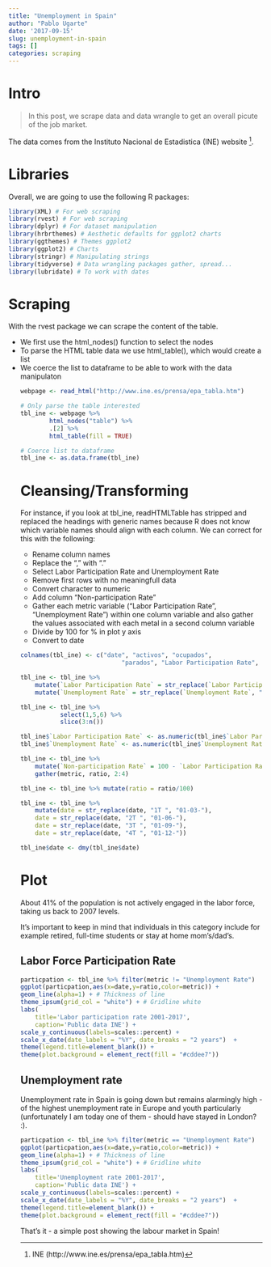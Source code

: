 ```yaml
---
title: "Unemployment in Spain"
author: "Pablo Ugarte"
date: '2017-09-15'
slug: unemployment-in-spain
tags: []
categories: scraping
---
```


# Intro

>In this post, we scrape data and data wrangle to get an overall picute of the job market.

The data comes from the Instituto Nacional de Estadistica (INE) website [^1].

# Libraries

Overall, we are going to use the following R packages:


```r
library(XML) # For web scraping
library(rvest) # For web scraping
library(dplyr) # For dataset manipulation
library(hrbrthemes) # Aesthetic defaults for ggplot2 charts
library(ggthemes) # Themes ggplot2
library(ggplot2) # Charts
library(stringr) # Manipulating strings
library(tidyverse) # Data wrangling packages gather, spread...
library(lubridate) # To work with dates
```


# Scraping

With the rvest package we can scrape the content of the table. 

* We first use the html_nodes() function to select the <table> nodes
* To parse the HTML table data we use html_table(), which would create a list
* We coerce the list to dataframe to be able to work with the data manipulaton


```r
webpage <- read_html("http://www.ine.es/prensa/epa_tabla.htm")

# Only parse the table interested
tbl_ine <- webpage %>%
        html_nodes("table") %>%
        .[2] %>%
        html_table(fill = TRUE)

# Coerce list to dataframe
tbl_ine <- as.data.frame(tbl_ine)
```


# Cleansing/Transforming

For instance, if you look at tbl_ine, readHTMLTable has stripped and replaced the headings with generic names because R does not know which variable names should align with each column. We can correct for this with the following:

* Rename column names
* Replace the "," with "."
* Select Labor Participation Rate and Unemployment Rate
* Remove first rows with no meaningfull data
* Convert character to numeric
* Add column "Non-participation Rate"
* Gather each metric variable ("Labor Participation Rate", "Unemployment Rate") within one column variable and also gather the values associated with each metal in a second column variable
* Divide by 100 for % in plot y axis
* Convert to date


```r
colnames(tbl_ine) <- c("date", "activos", "ocupados",
                            "parados", "Labor Participation Rate", "Unemployment Rate")

tbl_ine <- tbl_ine %>% 
    mutate(`Labor Participation Rate` = str_replace(`Labor Participation Rate`, ",", ".")) %>%
    mutate(`Unemployment Rate` = str_replace(`Unemployment Rate`, ",", "."))

tbl_ine <- tbl_ine %>% 
           select(1,5,6) %>% 
           slice(3:n())

tbl_ine$`Labor Participation Rate` <- as.numeric(tbl_ine$`Labor Participation Rate`) 
tbl_ine$`Unemployment Rate` <- as.numeric(tbl_ine$`Unemployment Rate`) 

tbl_ine <- tbl_ine %>% 
    mutate(`Non-participation Rate` = 100 - `Labor Participation Rate`) %>% 
    gather(metric, ratio, 2:4)

tbl_ine <- tbl_ine %>% mutate(ratio = ratio/100)

tbl_ine <- tbl_ine %>% 
    mutate(date = str_replace(date, "1T ", "01-03-"),
    date = str_replace(date, "2T ", "01-06-"),
    date = str_replace(date, "3T ", "01-09-"),
    date = str_replace(date, "4T ", "01-12-"))

tbl_ine$date <- dmy(tbl_ine$date)
```


# Plot 

About 41% of the population is not actively engaged in the labor force, taking us back to 2007 levels.

It's important to keep in mind that individuals in this category include for example retired, full-time students or stay at home mom’s/dad's.

## Labor Force Participation Rate


```r
particpation <- tbl_ine %>% filter(metric != "Unemployment Rate")
ggplot(particpation,aes(x=date,y=ratio,color=metric)) +
geom_line(alpha=1) + # Thickness of line
theme_ipsum(grid_col = "white") + # Gridline white
labs(
    title='Labor participation rate 2001-2017',
    caption='Public data INE') +
scale_y_continuous(labels=scales::percent) +
scale_x_date(date_labels = "%Y", date_breaks = "2 years")  +
theme(legend.title=element_blank()) +
theme(plot.background = element_rect(fill = "#cddee7")) 
```


## Unemployment rate

Unemployment rate in Spain is going down but remains alarmingly high - of the highest unemployment rate in Europe and youth particularly (unfortunately I am today one of them - should have stayed in London? :).


```r
particpation <- tbl_ine %>% filter(metric == "Unemployment Rate")
ggplot(particpation,aes(x=date,y=ratio,color=metric)) +
geom_line(alpha=1) + # Thickness of line
theme_ipsum(grid_col = "white") + # Gridline white
labs(
    title='Unemployment rate 2001-2017',
    caption='Public data INE') +
scale_y_continuous(labels=scales::percent) +
scale_x_date(date_labels = "%Y", date_breaks = "2 years")  +
theme(legend.title=element_blank()) +
theme(plot.background = element_rect(fill = "#cddee7")) 
```


That's it - a simple post showing the labour market in Spain!


[^1]: INE (http://www.ine.es/prensa/epa_tabla.htm)